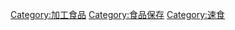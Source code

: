 {{Catnav|頁面分類|人类社会|生活|飲食|食品}}
{{Catnav|頁面分類|人类社会|文化|飲食|食品}}

{{catmore}}
{{Commonscat|Canned food}}

[[Category:加工食品|Category:加工食品]]
[[Category:食品保存|Category:食品保存]]
[[Category:速食|Category:速食]]